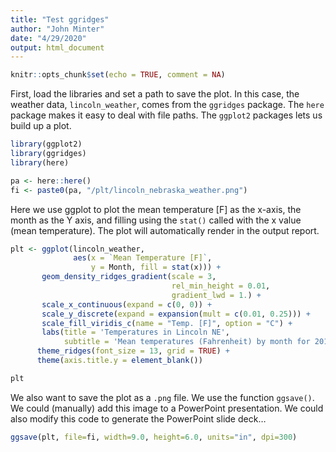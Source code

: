 ```yaml
---
title: "Test ggridges"
author: "John Minter"
date: "4/29/2020"
output: html_document
---
```


```r
knitr::opts_chunk$set(echo = TRUE, comment = NA)
```

First, load the libraries and set a path to save the plot. In this case,
the weather data, `lincoln_weather`, comes from the `ggridges` package.
The `here` package makes it easy to deal with file paths. The `ggplot2`
packages lets us build up a plot.

```r
library(ggplot2)
library(ggridges)
library(here)

pa <- here::here()
fi <- paste0(pa, "/plt/lincoln_nebraska_weather.png")
```

Here we use ggplot to plot the mean temperature [F] as the x-axis,
the month as the Y axis, and filling using the `stat()` called with
the x value (mean temperature). The plot will automatically render
in the output report.

```r
plt <- ggplot(lincoln_weather,
              aes(x = `Mean Temperature [F]`,
                  y = Month, fill = stat(x))) +
       geom_density_ridges_gradient(scale = 3,
                                    rel_min_height = 0.01,
                                    gradient_lwd = 1.) +
       scale_x_continuous(expand = c(0, 0)) +
       scale_y_discrete(expand = expansion(mult = c(0.01, 0.25))) +
       scale_fill_viridis_c(name = "Temp. [F]", option = "C") +
       labs(title = 'Temperatures in Lincoln NE',
            subtitle = 'Mean temperatures (Fahrenheit) by month for 2016') +
      theme_ridges(font_size = 13, grid = TRUE) + 
      theme(axis.title.y = element_blank())

plt
```

We also want to save the plot as a `.png` file. We use the function `ggsave()`.
We could (manually) add this image to a PowerPoint presentation. We could also
modify this code to generate the PowerPoint slide deck...

```r
ggsave(plt, file=fi, width=9.0, height=6.0, units="in", dpi=300)
```
